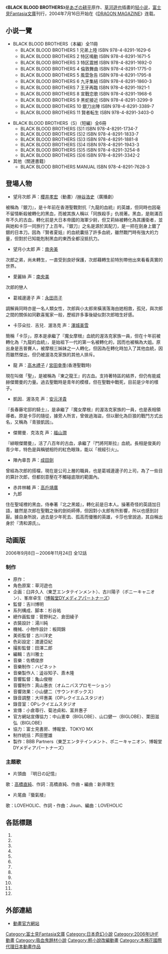 {{expand|time=2015-02-03T12:54:14+00:00}}
《'''BLACK BLOOD BROTHERS'''》是[[あざの耕平|あざの耕平]]原作、[[草河遊也|草河遊也]]插畫的[[轻小说|轻小说]]，[[富士見Fantasia文庫|富士見Fantasia文庫]]刊行，2004年7月16日开始在《[[DRAGON_MAGAZINE|DRAGON MAGAZINE]]》连载。

== 小说一覽 ==
*BLACK BLOOD BROTHERS（本編）全11冊
**BLACK BLOOD BROTHERS 1  兄弟上陸 ISBN 978-4-8291-1629-6 
**BLACK BLOOD BROTHERS 2  特区鳴動 ISBN 978-4-8291-1671-5 
**BLACK BLOOD BROTHERS 3  特区震撼 ISBN 978-4-8291-1692-0
**BLACK BLOOD BROTHERS 4  倫敦舞曲 ISBN 978-4-8291-1775-0
**BLACK BLOOD BROTHERS 5  風雲急告 ISBN 978-4-8291-1795-8
**BLACK BLOOD BROTHERS 6  九牙集結 ISBN 978-4-8291-1860-3
**BLACK BLOOD BROTHERS 7  王牙再臨 ISBN 978-4-8291-1921-1
**BLACK BLOOD BROTHERS 8  宣戰恋歌 ISBN 978-4-8291-1968-6
**BLACK BLOOD BROTHERS 9  黑蛇接近 ISBN 978-4-8291-3299-9 
**BLACK BLOOD BROTHERS 10 銀刀出陣 ISBN 978-4-8291-3389-7
**BLACK BLOOD BROTHERS 11 賢者転生 ISBN 978-4-8291-3403-0

*BLACK BLOOD BROTHERS（S）（短編）全6冊
**BLACK BLOOD BROTHERS (S)1 ISBN 978-4-8291-1734-7
**BLACK BLOOD BROTHERS (S)2 ISBN 978-4-8291-1833-7
**BLACK BLOOD BROTHERS (S)3 ISBN 978-4-8291-1881-8
**BLACK BLOOD BROTHERS (S)4 ISBN 978-4-8291-1943-3 
**BLACK BLOOD BROTHERS (S)5 ISBN 978-4-8291-3254-8 
**BLACK BLOOD BROTHERS (S)6 ISBN 978-4-8291-3342-2
*其他（關連書籍）
**BLACK BLOOD BROTHERS MANUAL ISBN 978-4-8291-7628-3

== 登場人物 ==
*望月次郎 声：[[櫻井孝宏|櫻井孝宏]]（動畫）/[[神谷浩史|神谷浩史]]（廣播劇）
被稱為『銀刀』，是十年前在香港聖戰對抗『九龍的血統』的英雄，但同時也因毫不留情斬殺被轉化的黑血，而被其族人稱以「同族殺手」仇視著。黑血，是剛滿百年不久的古血，轉化前是大日本帝國的海軍少尉，但艾莉絲被轉化為其護衛者，並與她和卡莎一同旅行了上百年。『銀刀』之名是源於其配刀，是一把在劍身上鍍了銀的日本刀。因為『賢者夏娃』的血統囊括了許多血統，雖然戰鬥時有強大的力量，但對於已知能剋制黑血的東西全都沒抵抗力。
*望月小太郎 声：[[南央美|南央美]] 
次郎之弟，尚未轉生，一直受到良好保護，次郎藉轉生前特別帶他出來看看真實的世界。
*愛麗絲 声：[[南央美|南央美]]
次郎的戀人
*葛城邊邊子 声：[[永田亮子|永田亮子]]
調解員同時亦是一名人類女性，次郎與小太郎來橫濱落海由她相救，孤兒，與次郎之間的關係如同歡喜冤家一般，歷經許多事後疑似對次郎暗生好感。
*卡莎朵拉．吉兒．渥洛克 声：[[澤城美雪|澤城美雪]]
簡稱「卡莎」，原本是承繼了『魔女摩根』血統的渥洛克家族一員，但在十年前被轉化為『九龍的血統』，是始祖下一代的第一名被轉化的，因而也被稱為大姐。原出身是吉普賽人，被摩根三姊妹之一人轉化，但因為在轉化時加入了其他血統，因而雖然傑出，但仍被渥洛克家族的其他人排斥。
*龍 声：[[高木禮子|高木禮子]] / [[宮田幸季|宮田幸季]](香港聖戰時)
現在叫做「聖」，是被稱為『東之龍王』的古血。支持著特區的結界，但仍有能威赫傑爾曼的力量。過去聖戰時是青年的模樣，但在聖戰中戰死，目前是少年的樣子。
*凱因．渥洛克 声：[[安元洋貴|安元洋貴]] 
『長春藤宅邸的騎士』，是承繼了『魔女摩根』的渥洛克家族的一員，也是表相領導者。原是卡莎的隨從，據旁人所言，曾做過海盜，但以獸化為巨狼的戰鬥方式出名，又稱為『青狼凱因』。
*傑爾曼．克洛克 声：[[福山潤|福山潤]]
『緋眼傑爾曼』，活了八百年的古血，承繼了『鬥將阿斯拉』血統。長相是俊美的青少年，特色是與稱號相符的紅色眼珠，能以「視經引火」。
*陣內章吾 声：[[成田劍|成田劍]]
曾經為次郎的搭檔，現在是公司上層的職員，也是葛城邊邊子的上司，為了一些目的算計次郎，但都刻意壓在不觸碰底限的範圍內。
*赤井林輔 声：[[高戶靖廣|高戶靖廣]]
*九郎
住在聖域裡的黑血，侍奉著『北之黑姬』，轉化前是日本人。操著奇怪的英語加日語，雖然是次郎在聖戰之後的劍術師傅，但因對小太郎有所影響，所以也感到討厭。據自身所說，過去是少年死去、孤高而優雅的英雄，卡莎也曾說過，其自稱出身於『清和源氏』。

== 动画版 ==
2006年9月8日－2006年11月24日 全12話 
=== 制作 ===
*原作：{{lang|ja|あざの耕平}}
*角色原案：草河遊也
*企画：臼井久人（東芝エンタテインメント）、古川陽子（ポニーキャニオン）、峯岸卓生（[[博報堂|博報堂DYメディアパートナーズ]]）
*監督：吉川博明
*系列構成、脚本：杉谷祐 
*總作画監督：菅野利之、倉田綾子 
*衣裝設計：湯川純 
*機械、小物件設計：板岡錦 
*美術監督：古川洋史 
*色彩設定：渡邊亞紀 
*撮影監督：田澤二郎 
*編輯：古川雅士 
*音樂：佐橋俊彦 
*音樂制作：ハピネット 
*音樂製作人：澁谷知子、斎木隆 
*音響監督：亀山俊樹 
*音響制作：真山惠衣（オムニバスプロモーション）
*音響效果：小山健二（サウンドボックス）
*錄音調整：大坪惠美（OPレクイエムスタジオ）
*錄音室：OPレクイエムスタジオ 
*宣傳：小倉尊行、菊池貞和、富井惠子 
*官方網站宣傳協力：中山憲幸（BIGLOBE）、山口健一（BIGLOBE）、栗田滋弘（BIGLOBE）
*協力：富士見書房、博報堂、TOKYO MX 
*制作統括：芦田豐雄 
*製作：BBB Partners（東芝エンタテインメント、ポニーキャニオン、博報堂DYメディアパートナーズ）

=== 主題歌 ===
*片頭曲　『明日の記憶』 
歌：[[高橋直純|高橋直純]]、作詞：高橋直純、作曲・編曲：新井理生 
*片尾曲『蜃氣楼』 
歌：LOVEHOLIC、作詞・作曲：Jisun、編曲：LOVEHOLIC

== 各話標題 ==
#{{nihongo|黑血兄弟|黒き血の兄弟}}
#{{nihongo|調停員|調停員（コンプロマイザー）}}
#{{nihongo|九龍的血統|九龍の血統（クーロン・チャイルド）}}
#{{nihongo|古血|古血（オールド・ブラッド）}}
#{{nihongo|經濟特別解放區|経済特別解放区（トック）}}
#{{nihongo|夜會|夜会（カヴン）}}
#{{nihongo|銀刀|銀刀}}
#{{nihongo|護衛者|護衛者}}
#{{nihongo|第11地區|第十一地区（イレブン・ヤード）}}
#{{nihongo|公司|オーダー・コフィン・カンパニー}}
#{{nihongo|海|海}}
#{{nihongo|為了我們的血統永續下去，獻上血統的一切|我が血統の永遠なる鼓動がためこの血の総てを捧げんことを}}

== 外部連結 ==
*[https://web.archive.org/web/20090210065350/http://character.biglobe.ne.jp/BBB/ 動畫官方網站]



{{DEFAULTSORT:Black Blood Brothers}}

[[Category:富士見Fantasia文庫|Category:富士見Fantasia文庫]]
[[Category:日本奇幻小說|Category:日本奇幻小說]]
[[Category:2006年UHF動畫|Category:2006年UHF動畫]]
[[Category:吸血鬼題材小說|Category:吸血鬼題材小說]]
[[Category:輕小說改編動畫|Category:輕小說改編動畫]]
[[Category:木棉花國際代理日本動畫作品|Category:木棉花國際代理日本動畫作品]]